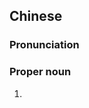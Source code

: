 ==Chinese==
{{zh-forms}}

===Pronunciation===
{{zh-pron
|m=Duōshì
|c=do1 si5
|cat=pn
}}

===Proper noun===
{{zh-proper noun}}

# {{zh-short|多倫多|Toronto}}
#: {{zh-x|多市 政府 及 警方 表示，如果 按照 報告 的 @24 項 建議 全部 落實，在 未來 @3 年 可 為 市府 節省 @1 億 元。|Toronto's government and police have indicated that if the 24 recommendations in the report are implemented accordingly, it can help the city government save 100 million dollars in the next 3 years.|ref='''2016''', {{w2|zh|星島日報}} ({{w|Sing Tao Daily}}), [http://std.stheadline.com/daily/news-content.php?id=1480047&target=2 {{lang|zh|多市警方招標 外判違泊抄牌}}]}}

{{zh-cat|Cities in Ontario}}